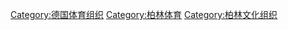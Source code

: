 [[Category:德国体育组织|Category:德国体育组织]]
[[Category:柏林体育|Category:柏林体育]]
[[Category:柏林文化组织|Category:柏林文化组织]]